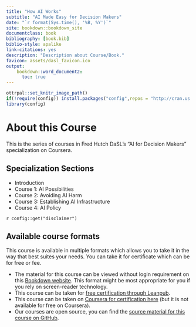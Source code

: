 ```yaml
---
title: "How AI Works"
subtitle: "AI Made Easy for Decision Makers"
date: "`r format(Sys.time(), '%B, %Y')`"
site: bookdown::bookdown_site
documentclass: book
bibliography: [book.bib]
biblio-style: apalike
link-citations: yes
description: "Description about Course/Book."
favicon: assets/dasl_favicon.ico
output:
    bookdown::word_document2:
      toc: true
---
```


```r
ottrpal::set_knitr_image_path()
if(!require(config)) install.packages("config",repos = "http://cran.us.r-project.org")
library(config)
```

# About this Course {-}

This is the series of courses in Fred Hutch DaSL's "AI for Decision Makers" specialization on Coursera.

## Specialization Sections 

* Introduction
* Course 1: AI Possibilities
* Course 2: Avoiding AI Harm
* Course 3: Establishing AI Infrastructure
* Course 4: AI Policy

<div class = disclaimer>
`r config::get("disclaimer")`
</div>

## Available course formats

This course is available in multiple formats which allows you to take it in the way that best suites your needs. You can take it for certificate which can be for free or fee.

- The material for this course can be viewed without login requirement on this [Bookdown website](LINK HERE). This format might be most appropriate for you if you rely on screen-reader technology.
- This course can be taken for [free certification through Leanpub](LINK HERE).
- This course can be taken on [Coursera for certification here](LINK HERE) (but it is not available for free on Coursera).
- Our courses are open source, you can find the [source material for this course on GitHub](LINK HERE).

